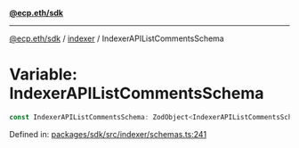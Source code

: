 [**@ecp.eth/sdk**](../../index.mdx)

***

[@ecp.eth/sdk](/sdk-reference/index.mdx) / [indexer](/sdk-reference/indexer/index.mdx) / IndexerAPIListCommentsSchema

# Variable: IndexerAPIListCommentsSchema

```ts
const IndexerAPIListCommentsSchema: ZodObject<IndexerAPIListCommentsSchemaType>;
```

Defined in: [packages/sdk/src/indexer/schemas.ts:241](https://github.com/ecp-eth/comments-monorepo/blob/main/packages/sdk/src/indexer/schemas.ts#L241)
